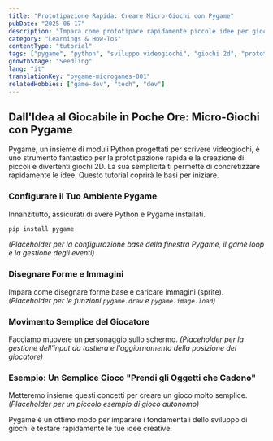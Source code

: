 ```yaml
---
title: "Prototipazione Rapida: Creare Micro-Giochi con Pygame"
pubDate: "2025-06-17"
description: "Impara come prototipare rapidamente piccole idee per giochi 2D utilizzando Python e la libreria Pygame."
category: "Learnings & How-Tos"
contentType: "tutorial"
tags: ["pygame", "python", "sviluppo videogiochi", "giochi 2d", "prototipazione"]
growthStage: "Seedling"
lang: "it"
translationKey: "pygame-microgames-001"
relatedHobbies: ["game-dev", "tech", "dev"]
---
```


## Dall'Idea al Giocabile in Poche Ore: Micro-Giochi con Pygame

Pygame, un insieme di moduli Python progettati per scrivere videogiochi, è uno strumento fantastico per la prototipazione rapida e la creazione di piccoli e divertenti giochi 2D. La sua semplicità ti permette di concretizzare rapidamente le idee. Questo tutorial coprirà le basi per iniziare.

### Configurare il Tuo Ambiente Pygame
Innanzitutto, assicurati di avere Python e Pygame installati.
```bash
pip install pygame
```
*(Placeholder per la configurazione base della finestra Pygame, il game loop e la gestione degli eventi)*

### Disegnare Forme e Immagini
Impara come disegnare forme base e caricare immagini (sprite).
*(Placeholder per le funzioni `pygame.draw` e `pygame.image.load`)*

### Movimento Semplice del Giocatore
Facciamo muovere un personaggio sullo schermo.
*(Placeholder per la gestione dell'input da tastiera e l'aggiornamento della posizione del giocatore)*

### Esempio: Un Semplice Gioco "Prendi gli Oggetti che Cadono"
Metteremo insieme questi concetti per creare un gioco molto semplice.
*(Placeholder per un piccolo esempio di gioco autonomo)*

Pygame è un ottimo modo per imparare i fondamentali dello sviluppo di giochi e testare rapidamente le tue idee creative.
